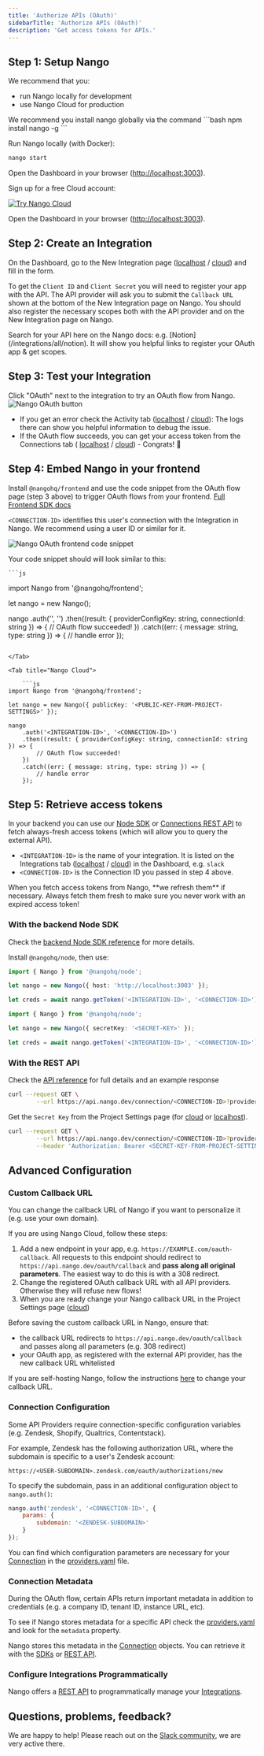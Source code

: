 ```yaml
---
title: 'Authorize APIs (OAuth)'
sidebarTitle: 'Authorize APIs (OAuth)'
description: 'Get access tokens for APIs.'
---
```


## Step 1: Setup Nango

We recommend that you:
- run Nango locally for development
- use Nango Cloud for production

<Tabs>

<Tab title="Localhost">

<Tip>
    We recommend you install nango globally via the command
    ```bash
    npm install nango -g
    ```
</Tip>

Run Nango locally (with Docker):

```bash
nango start
```

Open the Dashboard in your browser ([http://localhost:3003](http://localhost:3003)).

</Tab>

<Tab title="Nango Cloud">

Sign up for a free Cloud account:

[![Try Nango Cloud](/images/nango-deploy-button.svg)](https://app.nango.dev/signup)

Open the Dashboard in your browser ([http://localhost:3003](https://app.nango.dev)).

</Tab>

</Tabs>

## Step 2: Create an Integration

On the Dashboard, go to the New Integration page ([localhost](http://localhost:3003/integration/create) / [cloud](https://app.nango.dev/integration/create)) and fill in the form.

To get the `Client ID` and `Client Secret` you will need to register your app with the API. The API provider will ask you to submit the `Callback URL` shown at the bottom of the New Integration page on Nango. You should also register the necessary scopes both with the API provider and on the New Integration page on Nango. 

<Tip>
    Search for your API here on the Nango docs: e.g. [Notion](/integrations/all/notion).  
    It will show you helpful links to register your OAuth app & get scopes.
</Tip>

## Step 3: Test your Integration

Click "OAuth" next to the integration to try an OAuth flow from Nango.
![Nango OAuth button](/images/quickstart/nango-oauth-button.png)

- If you get an error check the Activity tab ([localhost](http://localhost:3003/activity) / [cloud](https://app.nango.dev/activity)): The logs there can show you helpful information to debug the issue.
- If the OAuth flow succeeds, you can get your access token from the Connections tab ( [localhost](http://localhost:3003/connections) / [cloud](https://app.nango.dev/connections)) - Congrats! 🎉

## Step 4: Embed Nango in your frontend

Install `@nangohq/frontend` and use the code snippet from the OAuth flow page (step 3 above) to trigger OAuth flows from your frontend. [Full Frontend SDK docs](/sdks/frontend)

`<CONNECTION-ID>` identifies this user's connection with the Integration in Nango. We recommend using a user ID or similar for it.

![Nango OAuth frontend code snippet](/images/quickstart/nango-frontend-snippet.png)

Your code snippet should will look similar to this:

<Tabs>

<Tab title="Localhost">

    ```js
import Nango from '@nangohq/frontend';

let nango = new Nango();

nango
    .auth('<INTEGRATION-ID>', '<CONNECTION-ID>')
    .then((result: { providerConfigKey: string, connectionId: string }) => {
        // OAuth flow succeeded!
    })
    .catch((err: { message: string, type: string }) => {
        // handle error
    });
```

</Tab>

<Tab title="Nango Cloud">

    ```js
import Nango from '@nangohq/frontend';

let nango = new Nango({ publicKey: '<PUBLIC-KEY-FROM-PROJECT-SETTINGS>' });

nango
    .auth('<INTEGRATION-ID>', '<CONNECTION-ID>')
    .then((result: { providerConfigKey: string, connectionId: string }) => {
        // OAuth flow succeeded!
    })
    .catch((err: { message: string, type: string }) => {
        // handle error
    });
```

</Tab>

</Tabs>

## Step 5: Retrieve access tokens
In your backend you can use our [Node SDK](/sdks/node) or [Connections REST API](/api-reference/connection/get) to fetch always-fresh access tokens (which will allow you to query the external API).

-   `<INTEGRATION-ID>` is the name of your integration. It is listed on the Integrations tab ([localhost](http://localhost:3003/integrations) / [cloud](https://app.nango.dev/integrations)) in the Dashboard, e.g. `slack`
-   `<CONNECTION-ID>` is the Connection ID you passed in step 4 above.

<Tip>
    When you fetch access tokens from Nango, **we refresh them** if necessary. Always fetch them fresh to make sure you never work with an expired access token!
</Tip>

### With the backend Node SDK

Check the [backend Node SDK reference](/sdks/node) for more details.

Install `@nangohq/node`, then use:

<Tabs>

<Tab title="Localhost">

```ts
import { Nango } from '@nangohq/node';

let nango = new Nango({ host: 'http://localhost:3003' });

let creds = await nango.getToken('<INTEGRATION-ID>', '<CONNECTION-ID>');
```

</Tab>

<Tab title="Nango Cloud">

```ts
import { Nango } from '@nangohq/node';

let nango = new Nango({ secretKey: '<SECRET-KEY>' });

let creds = await nango.getToken('<INTEGRATION-ID>', '<CONNECTION-ID>');
```

</Tab>

</Tabs>

### With the REST API

Check the [API reference](/api-reference/connection/get) for full details and an example response

<Tabs>

<Tab title="Localhost">

```bash
curl --request GET \
        --url https://api.nango.dev/connection/<CONNECTION-ID>?provider_config_key=<INTEGRATION-ID> \
```

</Tab>

<Tab title="Nango Cloud">

Get the `Secret Key` from the Project Settings page (for [cloud](https://app.nango.dev/project-settings) or [localhost](http://localhost:3003/project-settings)).

```bash
curl --request GET \
        --url https://api.nango.dev/connection/<CONNECTION-ID>?provider_config_key=<INTEGRATION-ID> \
        --header 'Authorization: Bearer <SECRET-KEY-FROM-PROJECT-SETTINGS>'
```

</Tab>

</Tabs>

## Advanced Configuration

### Custom Callback URL

You can change the callback URL of Nango if you want to personalize it (e.g. use your own domain).

If you are using Nango Cloud, follow these steps:

1. Add a new endpoint in your app, e.g. `https://EXAMPLE.com/oauth-callback`. All requests to this endpoint should redirect to `https://api.nango.dev/oauth/callback` and **pass along all original parameters**. The easiest way to do this is with a 308 redirect.
2. Change the registered OAuth callback URL with all API providers. Otherwise they will refuse new flows!
3. When you are ready change your Nango callback URL in the Project Settings page ([cloud](https://app.nango.dev/project-settings))

<Warning>
Before saving the custom callback URL in Nango, ensure that:

-   the callback URL redirects to `https://api.nango.dev/oauth/callback` and passes along all parameters (e.g. 308 redirect)
-   your OAuth app, as registered with the external API provider, has the new callback URL whitelisted

</Warning>

If you are self-hosting Nango, follow the instructions [here](/self-host/instructions) to change your callback URL.

### Connection Configuration

Some API Providers require connection-specific configuration variables (e.g. Zendesk, Shopify, Qualtrics, Contentstack).

For example, Zendesk has the following authorization URL, where the subdomain is specific to a user's Zendesk account:

```
https://<USER-SUBDOMAIN>.zendesk.com/oauth/authorizations/new
```

To specify the subdomain, pass in an additional configuration object to `nango.auth()`:

```javascript
nango.auth('zendesk', '<CONNECTION-ID>', {
    params: { 
        subdomain: '<ZENDESK-SUBDOMAIN>' 
    }
});
```

You can find which configuration parameters are necessary for your [Connection](/core-concepts#connections) in the [providers.yaml](https://nango.dev/providers.yaml) file.

### Connection Metadata

During the OAuth flow, certain APIs return important metadata in addition to credentials (e.g. a company ID, tenant ID, instance URL, etc).

To see if Nango stores metadata for a specific API check the [providers.yaml](https://nango.dev/providers.yaml) and look for the `metadata` property.

Nango stores this metadata in the [Connection](/core-concepts#connections) objects. You can retrieve it with the [SDKs](/sdks) or [REST API](/api-reference).

### Configure Integrations Programmatically

Nango offers a [REST API](/api-reference/integration/list) to programmatically manage your [Integrations](/core-concepts#integrations).

## Questions, problems, feedback?

We are happy to help! Please reach out on the [Slack community](https://nango.dev/slack), we are very active there.
